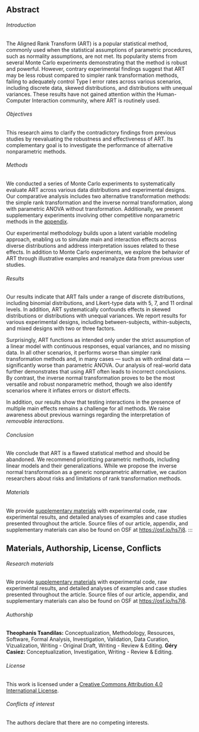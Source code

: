 ## Abstract {.unnumbered}

###### Introduction
The Aligned Rank Transform (ART) is a popular statistical method, commonly used when the statistical assumptions of parametric procedures, such as normality assumptions, are not met. Its popularity stems from several Monte Carlo experiments demonstrating that the method is robust and powerful. However, contrary experimental findings suggest that ART may be less robust compared to simpler rank transformation methods, failing to adequately control Type I error rates across various scenarios, including discrete data, skewed distributions, and distributions with unequal variances. These results have not gained attention within the Human-Computer Interaction community, where ART is routinely used.

###### Objectives
This research aims to clarify the contradictory findings from previous studies by reevaluating the robustness and effectiveness of ART. Its complementary goal is to investigate the performance of alternative nonparametric methods.

###### Methods
We conducted a series of Monte Carlo experiments to systematically evaluate ART across various data distributions and experimental designs. Our comparative analysis includes two alternative transformation methods: the simple rank transformation and the inverse normal transformation, along with parametric ANOVA without transformation. Additionally, we present supplementary experiments involving other competitive nonparametric methods in the [appendix](appendix.html).

Our experimental methodology builds upon a latent variable modeling approach, enabling us to simulate main and interaction effects across diverse distributions and address interpretation issues related to these effects. In addition to Monte Carlo experiments, we explore the behavior of ART through illustrative examples and reanalyze data from previous user studies.

###### Results
Our results indicate that ART fails under a range of discrete distributions, including binomial distributions, and Likert-type data with 5, 7, and 11 ordinal levels. In addition, ART systematically confounds effects in skewed distributions or distributions with unequal variances. We report results for various experimental designs, including between-subjects, within-subjects, and mixed designs with two or three factors.

Surprisingly, ART functions as intended only under the strict assumption of a linear model with continuous responses, equal variances, and no missing data. In all other scenarios, it performs worse than simpler rank transformation methods and, in many cases --- such as with ordinal data --- significantly worse than parametric ANOVA. Our analysis of real-world data further demonstrates that using ART often leads to incorrect conclusions. By contrast, the inverse normal transformation proves to be the most versatile and robust nonparametric method, though we also identify scenarios where it inflates errors or distort effects.

In addition, our results show that testing interactions in the presence of multiple main effects remains a challenge for all methods. We raise awareness about previous warnings regarding the interpretation of *removable interactions*. 

###### Conclusion
We conclude that ART is a flawed statistical method and should be abandoned. We recommend prioritizing parametric methods, including linear models and their generalizations. While we propose the inverse normal transformation as a generic nonparametric alternative, we caution researchers about risks and limitations of rank transformation methods.

###### Materials
We provide [supplementary materials](https://github.com/journalovi/2024-tsandilas-ranktransforms/tree/main/supplementary) with experimental code, raw experimental results, and detailed analyses of examples and case studies presented throughout the article. Source files of our article, appendix, and supplementary materials can also be found on OSF at [https://osf.io/hs7j8](https://osf.io/hs7j8). 
:::

::: {.callout-note appearance="simple" icon=false collapse=true}
## Materials, Authorship, License, Conflicts

###### Research materials

We provide [supplementary materials](https://github.com/journalovi/2024-tsandilas-ranktransforms/tree/main/supplementary) with experimental code, raw experimental results, and detailed analyses of examples and case studies presented throughout the article. Source files of our article, appendix, and supplementary materials can also be found on OSF at [https://osf.io/hs7j8](https://osf.io/hs7j8). 

###### Authorship

**Theophanis Tsandilas:** Conceptualization, Methodology, Resources, Software, Formal Analysis, Investigation, Validation, Data Curation, Vizualization, Writing - Original Draft, Writing - Review & Editing.
**Géry Casiez:** Conceptualization, Investigation, Writing - Review & Editing.

###### License

This work is licensed under a [Creative Commons Attribution 4.0 International License](https://creativecommons.org/licenses/by/4.0/).

###### Conflicts of interest

The authors declare that there are no competing interests.

:::
